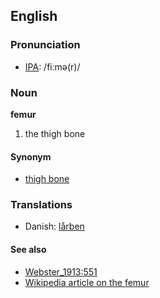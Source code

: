 ==English==
===Pronunciation===
*[[w:IPA|IPA]]: /fiːmə(r)/

===Noun===
'''femur'''
#the thigh bone

====Synonym====
*[[thigh bone]]

===Translations===
*Danish: [[lårben]]

====See also====
*[[Webster_1913:551]]
*[[w:femur|Wikipedia article on the femur]]